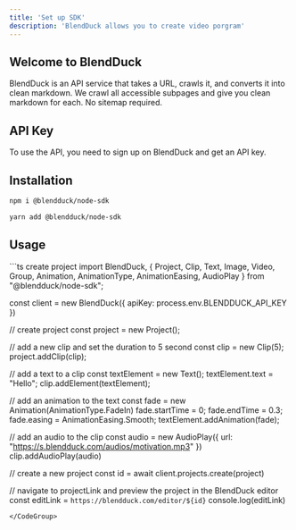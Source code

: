 ```yaml
---
title: 'Set up SDK'
description: 'BlendDuck allows you to create video porgram'
---
```



## Welcome to BlendDuck

BlendDuck is an API service that takes a URL, crawls it, and converts it into clean markdown. We crawl all accessible subpages and give you clean markdown for each. No sitemap required.

## API Key

To use the API, you need to sign up on BlendDuck and get an API key.

## Installation

<CodeGroup>

```bash npm
npm i @blendduck/node-sdk
```

```bash yarn
yarn add @blendduck/node-sdk
```

</CodeGroup>

## Usage

<CodeGroup>
```ts create project
import BlendDuck, {
  Project,
  Clip,
  Text,
  Image,
  Video,
  Group,
  Animation,
  AnimationType,
  AnimationEasing,
  AudioPlay
} from "@blendduck/node-sdk";

const client = new BlendDuck({
  apiKey: process.env.BLENDDUCK_API_KEY
})

// create project
const project = new Project();

// add a new clip and set the duration to 5 second
const clip = new Clip(5);
project.addClip(clip);

// add a text to a clip
const textElement = new Text();
textElement.text = "Hello";
clip.addElement(textElement);

// add an animation to the text
const fade = new Animation(AnimationType.FadeIn)
fade.startTime = 0;
fade.endTime = 0.3;
fade.easing = AnimationEasing.Smooth;
textElement.addAnimation(fade);

// add an audio to the clip
const audio = new AudioPlay({ url: "https://s.blendduck.com/audios/motivation.mp3" })
clip.addAudioPlay(audio)

// create a new project
const id = await client.projects.create(project)

// navigate to projectLink and preview the project in the BlendDuck editor
const editLink = `https://blendduck.com/editor/${id}`
console.log(editLink)
```
</CodeGroup>
